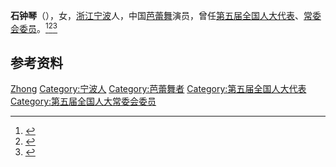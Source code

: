 '''石钟琴'''（{{bd|1945年|}}），女，[[浙江|浙江]][[宁波|宁波]]人，中国[[芭蕾舞|芭蕾舞]]演员，曾任[[第五届全国人大代表|第五届全国人大代表]]、[[第五届全国人大常委会委员|常委会委员]]。<ref>{{Cite book|title=中华人民共和国职官志|author=何虎生, 李耀东, 向常福主编|publisher=中国社会出版社|year=2003|isbn=9787800883934|location=北京|pages=}}</ref><ref>{{Cite book|title=中国当代文化艺术名人大辞典|author=刘波主编|publisher=国际文化出版公司|year=1993|isbn=9787800493898|location=北京|pages=}}</ref><ref>{{Cite book|title=中国当代青年名人大辞典 • 二 文学艺术卷|author=褚德新主编; 周浙平, 侯云章副主编|publisher=黑龙江人民出版社|year=1993|isbn=|location=哈尔滨|pages=}}</ref>

== 参考资料 ==
{{reflist}}

{{中国人物小作品}}

{{Authority control}}
{{DEFAULTSORT:Shi石}}
[[Category:石姓|Zhong]]
[[Category:宁波人|Category:宁波人]]
[[Category:芭蕾舞者|Category:芭蕾舞者]]
[[Category:第五届全国人大代表|Category:第五届全国人大代表]]
[[Category:第五届全国人大常委会委员|Category:第五届全国人大常委会委员]]